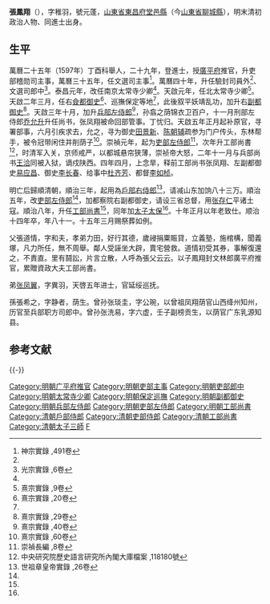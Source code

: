 {{Otheruses|張鳳翔|other=同名或類似名的其它條目描述}}
'''張鳳翔'''（{{bd|1577年||1657年|}}），字稚羽，號元蓬，[[山東省|山東省]][[東昌府|東昌府]][[堂邑縣|堂邑縣]]（今[[山東省|山東省]][[聊城縣|聊城縣]]），明末清初政治人物、同進士出身。

==生平==
萬曆二十五年（1597年）丁酉科舉人，二十九年，登進士，授[[廣平府|廣平府]]推官，升吏部稽勋司主事，萬曆三十五年，任文選司主事<ref name="#1">神宗實錄 ,491卷</ref>。萬曆四十年，升任驗封司員外<ref name="#1"/>、文選司郎中<ref name="#2">光宗實錄 ,6卷</ref>。泰昌元年，改任南京太常寺少卿<ref name="#2"/>。天啟元年，任北太常寺少卿<ref>熹宗實錄 ,9卷</ref>。天啟二年三月，任右[[僉都御史|僉都御史]]<ref name="#3">熹宗實錄 ,20卷</ref>、巡撫保定等地<ref name="#3"/>，此後叙平妖靖乱功，加升右[[副都御史|副都御史]]<ref>熹宗實錄 ,29卷</ref>。天啟三年十月，加升[[兵部左侍郎|兵部左侍郎]]<ref>熹宗實錄 ,40卷</ref>，孙翕之荫锦衣卫百户，十一月刑部左侍郎[[乔允升|乔允升]]升任尚书，张凤翔被命回部管事。丁忧归。天啟五年正月起补原官，寻署部事，六月引疾求去，允之，寻为御史[[田景新|田景新]]、[[陈朝辅|陈朝辅]]疏参为门户传头，东林帮手，被令冠带闲住并削荫子<ref>熹宗實錄 ,60卷</ref>。崇禎元年，起为[[吏部左侍郎|吏部左侍郎]]<ref name="#4">崇禎長編 ,8卷</ref>，次年升工部尚書<ref name="#5">中央研究院歷史語言研究所內閣大庫檔案 ,118180號</ref>，时清军入关，京师戒严，以都城悬帘狭薄，崇祯帝大怒，二年十一月与兵部尚书[[王洽|王洽]]同被入狱，谪戍陕西。四年四月，上念旱，释前工部尚书张凤翔、左副都御史[[易应昌|易应昌]]、御史[[李长春|李长春]]、给事中[[杜齐芳|杜齐芳]]、都督[[李如桢|李如桢]]。

明亡后歸順清朝，順治三年，起用為[[戶部右侍郎|戶部右侍郎]]<ref>世祖章皇帝實錄 ,26卷</ref>，请减山东加饷八十三万。順治五年，改[[吏部左侍郎|吏部左侍郎]]<ref name="#4"/>，加都察院右副都御史，请设三省总督，用[[张存仁|张存仁]]平诸土寇。順治八年，升任[[工部尚書|工部尚書]]<ref name="#5"/>，同年加[[太子太保|太子太保]]<ref name="#5"/>。十年正月以年老致仕。顺治十四年卒，年八十一。十五年三月赐祭葬如例。

父張道情，字和夫，孝弟力田，好行其德，歲祲捐粟賑貸，立義塾，施棺構，聞義塚，凡力所任，無不周舉。鄰人受誣坐大辟，賣宅營救。道情初受其券，事解復還之，不責直。里有鬪訟，片言立散，人呼為張父云云。以子鳳翔封文林郎廣平府推官，累贈資政大夫工部尚書。

弟[[張鳳翼_(天啟進士)|张凤翼]]，字異羽，天啓五年进士，官延绥巡抚。

孫張希之，字静者，荫生。曾孙张琰圭，字公琬，以曾祖凤翔荫官山西绛州知州，历官至兵部职方司郎中。曾孙张洗易，字六虚，壬子副榜贡生，以荫官广东乳源知县。

==参考文献==
{{reflist|2}}

{{-}}
{{start box}}
{{s-off}}
{{succession box|[[王洽_(明朝)|王洽]]<br>{{small|署}}|[[南居益|南居益]]|[[明朝工部尚書|明朝工部尚書]]|1629年}}
{{succession box|[[謝啓光|謝啓光]]|[[劉昌_(順治進士)|劉昌]]|[[清朝工部尚书列表|清朝工部尚書]]|1651年-1653年}}
{{end box}}

{{萬曆二十九年辛丑科殿試金榜}}
{{DEFAULTSORT:Zhang张}}
[[Category:明朝广平府推官|Category:明朝广平府推官]]
[[Category:明朝吏部主事|Category:明朝吏部主事]]
[[Category:明朝吏部郎中|Category:明朝吏部郎中]]
[[Category:明朝太常寺少卿|Category:明朝太常寺少卿]]
[[Category:明朝保定巡撫|Category:明朝保定巡撫]]
[[Category:明朝副都御史|Category:明朝副都御史]]
[[Category:明朝兵部左侍郎|Category:明朝兵部左侍郎]]
[[Category:明朝吏部左侍郎|Category:明朝吏部左侍郎]]
[[Category:明朝工部尚書|Category:明朝工部尚書]]
[[Category:清朝戶部侍郎|Category:清朝戶部侍郎]]
[[Category:清朝吏部侍郎|Category:清朝吏部侍郎]]
[[Category:清朝工部尚書|Category:清朝工部尚書]]
[[Category:清朝太子三師|Category:清朝太子三師]]
[[Category:张姓|F]]